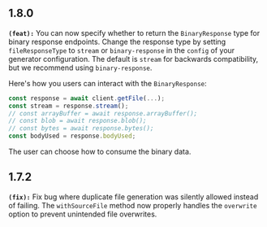 ## 1.8.0
**`(feat):`** You can now specify whether to return the `BinaryResponse` type for binary response endpoints.
Change the response type by setting `fileResponseType` to `stream` or `binary-response` in the `config` of your generator configuration.
The default is `stream` for backwards compatibility, but we recommend using `binary-response`.

Here's how you users can interact with the `BinaryResponse`:
```ts
const response = await client.getFile(...);
const stream = response.stream();
// const arrayBuffer = await response.arrayBuffer();
// const blob = await response.blob();
// const bytes = await response.bytes();
const bodyUsed = response.bodyUsed;
```
The user can choose how to consume the binary data.


## 1.7.2
**`(fix):`** Fix bug where duplicate file generation was silently allowed instead of failing. The `withSourceFile` method now properly 
handles the `overwrite` option to prevent unintended file overwrites.


